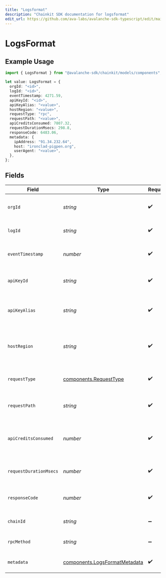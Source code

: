 ```yaml
---
title: "Logsformat"
description: "Chainkit SDK documentation for logsformat"
edit_url: https://github.com/ava-labs/avalanche-sdk-typescript/edit/main/chainkit/docs/models/components/logsformat.md
---
```


# LogsFormat

## Example Usage

```typescript
import { LogsFormat } from "@avalanche-sdk/chainkit/models/components";

let value: LogsFormat = {
  orgId: "<id>",
  logId: "<id>",
  eventTimestamp: 4271.59,
  apiKeyId: "<id>",
  apiKeyAlias: "<value>",
  hostRegion: "<value>",
  requestType: "rpc",
  requestPath: "<value>",
  apiCreditsConsumed: 7807.32,
  requestDurationMsecs: 298.8,
  responseCode: 6483.06,
  metadata: {
    ipAddress: "91.34.232.64",
    host: "ironclad-pigpen.org",
    userAgent: "<value>",
  },
};
```

## Fields

| Field                                                                          | Type                                                                           | Required                                                                       | Description                                                                    |
| ------------------------------------------------------------------------------ | ------------------------------------------------------------------------------ | ------------------------------------------------------------------------------ | ------------------------------------------------------------------------------ |
| `orgId`                                                                        | *string*                                                                       | :heavy_check_mark:                                                             | The organization id of the request.                                            |
| `logId`                                                                        | *string*                                                                       | :heavy_check_mark:                                                             | The unique log id of the request.                                              |
| `eventTimestamp`                                                               | *number*                                                                       | :heavy_check_mark:                                                             | The timestamp of the request.                                                  |
| `apiKeyId`                                                                     | *string*                                                                       | :heavy_check_mark:                                                             | The apiKey used to make the request.                                           |
| `apiKeyAlias`                                                                  | *string*                                                                       | :heavy_check_mark:                                                             | The alias of the apiKey used to make the request.                              |
| `hostRegion`                                                                   | *string*                                                                       | :heavy_check_mark:                                                             | The region of the host for the request made by the client.                     |
| `requestType`                                                                  | [components.RequestType](https://github.com/ava-labs/avalanche-sdk-typescript/blob/main/chainkit/models/components/requesttype.md)               | :heavy_check_mark:                                                             | The type of request made by the client.                                        |
| `requestPath`                                                                  | *string*                                                                       | :heavy_check_mark:                                                             | The path of the request made by the client.                                    |
| `apiCreditsConsumed`                                                           | *number*                                                                       | :heavy_check_mark:                                                             | The number of API credits consumed by the request.                             |
| `requestDurationMsecs`                                                         | *number*                                                                       | :heavy_check_mark:                                                             | The duration of the request in milliseconds.                                   |
| `responseCode`                                                                 | *number*                                                                       | :heavy_check_mark:                                                             | The response code of the request.                                              |
| `chainId`                                                                      | *string*                                                                       | :heavy_minus_sign:                                                             | The chain id of the request.                                                   |
| `rpcMethod`                                                                    | *string*                                                                       | :heavy_minus_sign:                                                             | The rpc method of the request.                                                 |
| `metadata`                                                                     | [components.LogsFormatMetadata](https://github.com/ava-labs/avalanche-sdk-typescript/blob/main/chainkit/models/components/logsformatmetadata.md) | :heavy_check_mark:                                                             | The metadata of the request.                                                   |